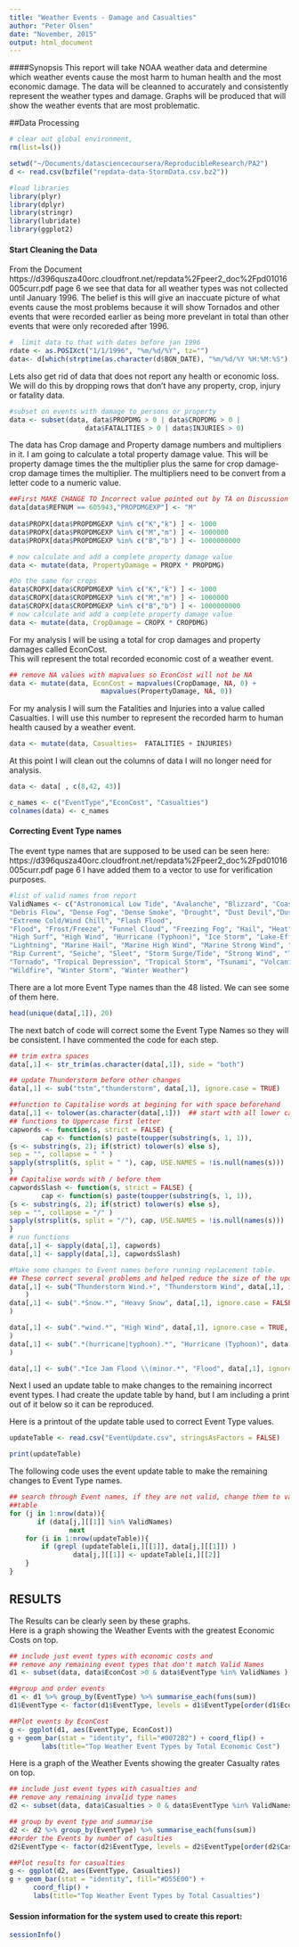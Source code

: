 ```yaml
---
title: "Weather Events - Damage and Casualties"
author: "Peter Olsen"
date: "November, 2015"
output: html_document
---
```


####Synopsis
This report will take NOAA weather data and determine which weather events cause the most harm to human health and the most economic damage.  The data will be cleanned to accurately and consistently represent the weather types and damage.  Graphs will be produced that will show the weather events that are most problematic. 

##Data Processing
```r
# clear out global environment, 
rm(list=ls())  

setwd("~/Documents/datasciencecoursera/ReproducibleResearch/PA2")
d <- read.csv(bzfile("repdata-data-StormData.csv.bz2"))

#load libraries
library(plyr)
library(dplyr)
library(stringr)
library(lubridate)
library(ggplot2)

```
#### Start Cleaning the Data

From the Document https://d396qusza40orc.cloudfront.net/repdata%2Fpeer2_doc%2Fpd01016005curr.pdf 
page 6 we see that data for all weather types was not collected until January 1996.
The belief is this will give an inaccuate picture of what events cause the most problems because it 
will show Tornados and other events that were recorded earlier as being more prevelant in total than other events that were only recoreded after 1996.
```r
#  limit data to that with dates before jan 1996
rdate <- as.POSIXct("1/1/1996", "%m/%d/%Y", tz="")
data<- d[which(strptime(as.character(d$BGN_DATE), "%m/%d/%Y %H:%M:%S") > rdate),]
```
Lets also get rid of data that does not report any health or economic loss.
We will do this by dropping rows that don't have any property, crop, injury or fatality data.

```r
#subset on events with damage to persons or property
data <- subset(data, data$PROPDMG > 0 | data$CROPDMG > 0 | 
                   data$FATALITIES > 0 | data$INJURIES > 0)
```

The data has Crop damage and Property damage numbers and multipliers in it.  I am going to calculate a total 
property damage value.  This will be property damage times the the multiplier plus the same for crop damage- crop damage times the multiplier.  The multipliers need to be convert from a letter code to a numeric value.
```r

##First MAKE CHANGE TO Incorrect value pointed out by TA on Discussion board.
data[data$REFNUM == 605943,"PROPDMGEXP"] <- "M" 
 
data$PROPX[data$PROPDMGEXP %in% c("K","k") ] <- 1000
data$PROPX[data$PROPDMGEXP %in% c("M","m") ] <- 1000000
data$PROPX[data$PROPDMGEXP %in% c("B","b") ] <- 1000000000

# now calculate and add a complete property damage value
data <- mutate(data, PropertyDamage = PROPX * PROPDMG)  

#Do the same for crops
data$CROPX[data$CROPDMGEXP %in% c("K","k") ] <- 1000
data$CROPX[data$CROPDMGEXP %in% c("M","m") ] <- 1000000
data$CROPX[data$CROPDMGEXP %in% c("B","b") ] <- 1000000000
# now calculate and add a complete property damage value
data <- mutate(data, CropDamage = CROPX * CROPDMG) 

```

For my analysis I will be using a total for crop damages and property damages called EconCost.  
This will represent the total recorded economic cost of a weather event.
```r
## remove NA values with mapvalues so EconCost will not be NA
data <- mutate(data, EconCost = mapvalues(CropDamage, NA, 0) + 
                       mapvalues(PropertyDamage, NA, 0))
```

For my analysis I will sum the Fatalities and Injuries into a value called Casualties.  I will use this number to represent the recorded harm to human health caused by a weather event.

```r
data <- mutate(data, Casualties=  FATALITIES + INJURIES)
```
At this point I will clean out the columns of data I will no longer need for analysis.

```r
data <- data[ , c(8,42, 43)]

c_names <- c("EventType","EconCost", "Casualties")
colnames(data) <- c_names

```
#### Correcting Event Type names
The event type names that are supposed to be used can be seen here:
https://d396qusza40orc.cloudfront.net/repdata%2Fpeer2_doc%2Fpd01016005curr.pdf 
page 6
I have added them to a vector to use for verification purposes.
```r
#list of valid names from report
ValidNames <- c("Astronomical Low Tide", "Avalanche", "Blizzard", "Coastal Flood", "Cold/Wind Chill", 
"Debris Flow", "Dense Fog", "Dense Smoke", "Drought", "Dust Devil","Dust Storm","Excessive Heat", 
"Extreme Cold/Wind Chill", "Flash Flood", 
"Flood", "Frost/Freeze", "Funnel Cloud", "Freezing Fog", "Hail", "Heat", "Heavy Rain", "Heavy Snow", 
"High Surf", "High Wind", "Hurricane (Typhoon)", "Ice Storm", "Lake-Effect Snow", "Lakeshore Flood", 
"Lightning", "Marine Hail", "Marine High Wind", "Marine Strong Wind", "Marine Thunderstorm Wind", 
"Rip Current", "Seiche", "Sleet", "Storm Surge/Tide", "Strong Wind", "Thunderstorm Wind", 
"Tornado", "Tropical Depression", "Tropical Storm", "Tsunami", "Volcanic Ash", "Waterspout", 
"Wildfire", "Winter Storm", "Winter Weather")
```


There are a lot more Event Type names than the 48 listed. We can see some of them here.
```r
head(unique(data[,1]), 20)
```
The next batch of code will correct some the Event Type Names so they will be consistent.  I have commented the code for each step.

```r
## trim extra spaces
data[,1] <- str_trim(as.character(data[,1]), side = "both")

## update Thunderstorm before other changes
data[,1] <- sub("tstm","thunderstorm", data[,1], ignore.case = TRUE)

##function to Capitalise words at begining for with space beforehand 
data[,1] <- tolower(as.character(data[,1]))  ## start with all lower case
## functions to Uppercase first letter
capwords <- function(s, strict = FALSE) {
        cap <- function(s) paste(toupper(substring(s, 1, 1)),
{s <- substring(s, 2); if(strict) tolower(s) else s},
sep = "", collapse = " " )
sapply(strsplit(s, split = " "), cap, USE.NAMES = !is.null(names(s)))
}
## Capitalise words with / before them
capwordsSlash <- function(s, strict = FALSE) {
        cap <- function(s) paste(toupper(substring(s, 1, 1)),
{s <- substring(s, 2); if(strict) tolower(s) else s},
sep = "", collapse = "/" )
sapply(strsplit(s, split = "/"), cap, USE.NAMES = !is.null(names(s)))
}
# run functions
data[,1] <- sapply(data[,1], capwords)
data[,1] <- sapply(data[,1], capwordsSlash)

#Make some changes to Event names before running replacement table.
## These correct several problems and helped reduce the size of the update table.
data[,1] <- sub("Thunderstorm Wind.+", "Thunderstorm Wind", data[,1], ignore.case = FALSE, perl = TRUE
    )
data[,1] <- sub(".*Snow.*", "Heavy Snow", data[,1], ignore.case = FALSE, perl = TRUE
)

data[,1] <- sub(".*wind.*", "High Wind", data[,1], ignore.case = TRUE, perl = TRUE
)
data[,1] <- sub(".*(hurricane|typhoon).*", "Hurricane (Typhoon)", data[,1], ignore.case = TRUE, perl = TRUE
)

data[,1] <- sub(".*Ice Jam Flood \\(minor.*", "Flood", data[,1], ignore.case = TRUE)
```
Next I used an update table to make changes to the remaining incorrect event types.  I had create the update table by hand, but I am including a print out of it below so it can be reproduced.

Here is a printout of the update table used to correct Event Type values.
```r
updateTable <- read.csv("EventUpdate.csv", stringsAsFactors = FALSE)

print(updateTable)
```
  
The following code uses the event update table to make the remaining changes to Event Type names.
```r
## search through Event names, if they are not valid, change them to valid names using the update
##table
for (j in 1:nrow(data)){
       if (data[j,][[1]] %in% ValidNames)
               next
    for (i in 1:nrow(updateTable)){
        if (grepl (updateTable[i,][[1]], data[j,][[1]]) )
                data[j,][[1]] <- updateTable[i,][[2]]        
    }
}
```

## RESULTS
The Results can be clearly seen by these graphs.  
Here is a graph showing the Weather Events with the greatest Economic Costs on top.
```r
## include just event types with economic costs and 
## remove any remaining event types that don't match Valid Names
d1 <- subset(data, data$EconCost >0 & data$EventType %in% ValidNames )

##group and order events
d1 <- d1 %>% group_by(EventType) %>% summarise_each(funs(sum))
d1$EventType <- factor(d1$EventType, levels = d1$EventType[order(d1$EconCost)])

##Plot events by EconCost
g <- ggplot(d1, aes(EventType, EconCost))
g + geom_bar(stat = "identity", fill="#0072B2") + coord_flip() +
        labs(title="Top Weather Event Types by Total Economic Cost")

```

Here is a graph of the Weather Events showing the greater Casualty rates on top.
```r

## include just event types with casualties and
## remove any remaining invalid type names
d2 <- subset(data, data$Casualties > 0 & data$EventType %in% ValidNames)

## group by event type and summarise
d2 <- d2 %>% group_by(EventType) %>% summarise_each(funs(sum))
##order the Events by number of casulties
d2$EventType <- factor(d2$EventType, levels = d2$EventType[order(d2$Casualties)])

##Plot results for casualties
g <- ggplot(d2, aes(EventType, Casualties))
g + geom_bar(stat = "identity", fill="#D55E00") +
      coord_flip() +
      labs(title="Top Weather Event Types by Total Casualties")

```
  
#### Session information for the system used to create this report:
```r
sessionInfo()
```